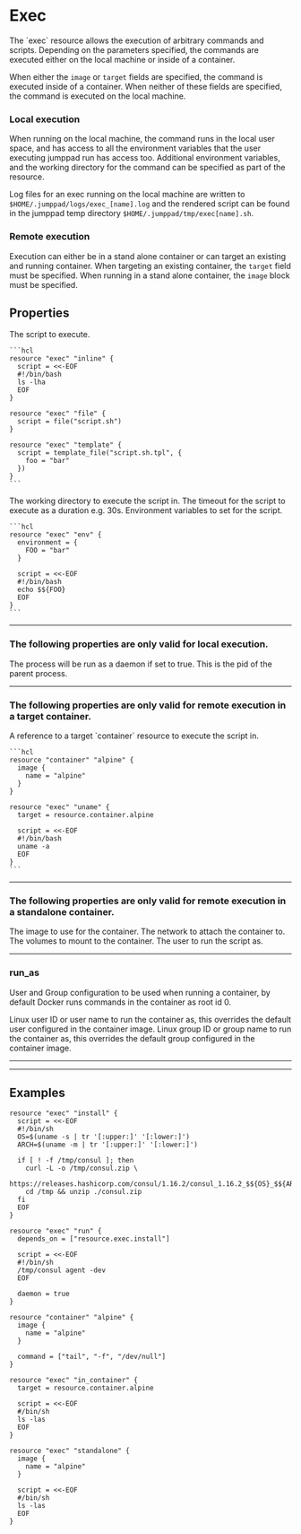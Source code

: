 
# Exec

<Intro>
The `exec` resource allows the execution of arbitrary commands and scripts.
Depending on the parameters specified, the commands are executed either on the 
local machine or inside of a container. 

When either the `image` or `target` fields are specified, the command is executed
inside of a container. When neither of these fields are specified, the command is
executed on the local machine.
</Intro>

### Local execution

When running on the local machine, the command runs in the local user space, and 
has access to all the environment variables that the user executing jumppad run 
has access too. Additional environment variables, and the working directory for 
the command can be specified as part of the resource.

Log files for an exec running on the local machine are written to `$HOME/.jumppad/logs/exec_[name].log` 
and the rendered script can be found in the jumppad temp directory `$HOME/.jumppad/tmp/exec[name].sh`.

### Remote execution

Execution can either be in a stand alone container or can target an existing 
and running container. When targeting an existing container, the `target` field
must be specified. When running in a stand alone container, the `image` block must
be specified.

## Properties

<Properties>
  <Property name="script" type="string" required="true" value=""> 
    The script to execute.

    ```hcl
    resource "exec" "inline" {
      script = <<-EOF
      #!/bin/bash
      ls -lha
      EOF
    }

    resource "exec" "file" {
      script = file("script.sh")
    }

    resource "exec" "template" {
      script = template_file("script.sh.tpl", {
        foo = "bar"
      })
    }
    ```
  </Property>

  <Property name="working_directory" type="string" required="optional" value=""> 
    The working directory to execute the script in.
  </Property>

  <Property name="timeout" type="string" required="optional" value="0s"> 
    The timeout for the script to execute as a duration e.g. 30s.
  </Property>

  <Property name="environment" type="map[string]string" required="optional" value=""> 
    Environment variables to set for the script.

    ```hcl
    resource "exec" "env" {
      environment = {
        FOO = "bar"
      }

      script = <<-EOF
      #!/bin/bash
      echo $${FOO}
      EOF
    }
    ```
  </Property>
</Properties>

---

### The following properties are only valid for local execution.

<Properties>
  <Property name="daemon" type="bool" required="false" value="false"> 
    The process will be run as a daemon if set to true.
  </Property>

  <Property name="pid" type="int" readonly required="false" value=""> 
    This is the pid of the parent process.
  </Property>
</Properties>

---

### The following properties are only valid for remote execution in a target container.

<Properties>
  <Property name="target" type="ref" required="false" value=""> 
    A reference to a target `container` resource to execute the script in.

    ```hcl
    resource "container" "alpine" {
      image {
        name = "alpine"
      }
    }

    resource "exec" "uname" {
      target = resource.container.alpine

      script = <<-EOF
      #!/bin/bash
      uname -a
      EOF
    }
    ```
  </Property>
</Properties>

---

### The following properties are only valid for remote execution in a standalone container.

<Properties>
  <Property name="image" type="#image" required="false" value=""> 
    The image to use for the container.
  </Property>

  <Property name="network" type="#network_attachment" required="false" value=""> 
    The network to attach the container to.
  </Property>

  <Property name="volume" type="#volume" required="false" value=""> 
    The volumes to mount to the container.
  </Property>

  <Property name="run_as" type="#user" required="false" value=""> 
    The user to run the script as.
  </Property>
</Properties>

<Image/>
<NetworkAttachment />
<Volume/>

---

### run_as

User and Group configuration to be used when running a container, by default Docker runs commands in the container as root id 0.

<Properties>
  <Property name="user" type="string" required="false" value="">
    Linux user ID or user name to run the container as, this overrides the default user configured in the container image. 
  </Property>
  <Property name="group" type="string" required="false" value="">
    Linux group ID or group name to run the container as, this overrides the default group configured in the container image.
  </Property>
</Properties>

---

<MetaProperties/>

---

## Examples

```hcl
resource "exec" "install" {
  script = <<-EOF
  #!/bin/sh
  OS=$(uname -s | tr '[:upper:]' '[:lower:]')
  ARCH=$(uname -m | tr '[:upper:]' '[:lower:]')

  if [ ! -f /tmp/consul ]; then
    curl -L -o /tmp/consul.zip \
      https://releases.hashicorp.com/consul/1.16.2/consul_1.16.2_$${OS}_$${ARCH}.zip
    cd /tmp && unzip ./consul.zip
  fi
  EOF
}

resource "exec" "run" {
  depends_on = ["resource.exec.install"]

  script = <<-EOF
  #!/bin/sh
  /tmp/consul agent -dev
  EOF

  daemon = true
}
```

```hcl
resource "container" "alpine" {
  image {
    name = "alpine"
  }

  command = ["tail", "-f", "/dev/null"]
}

resource "exec" "in_container" {
  target = resource.container.alpine

  script = <<-EOF
  #/bin/sh
  ls -las
  EOF
}

resource "exec" "standalone" {
  image {
    name = "alpine"
  }

  script = <<-EOF
  #/bin/sh
  ls -las
  EOF
}
```